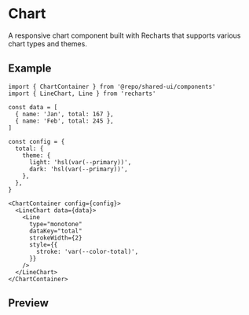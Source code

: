 
<Meta of={Stories} />

# Chart

A responsive chart component built with Recharts that supports various chart types and themes.

## Example

```tsx
import { ChartContainer } from '@repo/shared-ui/components'
import { LineChart, Line } from 'recharts'

const data = [
  { name: 'Jan', total: 167 },
  { name: 'Feb', total: 245 },
]

const config = {
  total: {
    theme: {
      light: 'hsl(var(--primary))',
      dark: 'hsl(var(--primary))',
    },
  },
}

<ChartContainer config={config}>
  <LineChart data={data}>
    <Line
      type="monotone"
      dataKey="total"
      strokeWidth={2}
      style={{
        stroke: 'var(--color-total)',
      }}
    />
  </LineChart>
</ChartContainer>
```

## Preview

<Primary />
